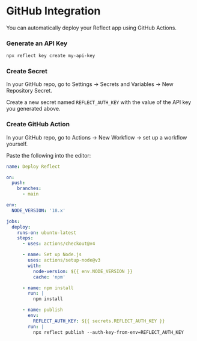 
# GitHub Integration

You can automatically deploy your Reflect app using GitHub Actions.

<Steps>

### Generate an API Key

```bash
npx reflect key create my-api-key
```

### Create Secret

In your GitHub repo, go to Settings → Secrets and Variables → New Repository Secret.

Create a new secret named `REFLECT_AUTH_KEY` with the value of the API key you generated above.

### Create GitHub Action

In your GitHub repo, go to Actions → New Workflow → set up a workflow yourself.

Paste the following into the editor:

```yaml
name: Deploy Reflect

on:
  push:
    branches:
      - main

env:
  NODE_VERSION: '18.x'

jobs:
  deploy:
    runs-on: ubuntu-latest
    steps:
      - uses: actions/checkout@v4

      - name: Set up Node.js
        uses: actions/setup-node@v3
        with:
          node-version: ${{ env.NODE_VERSION }}
          cache: 'npm'

      - name: npm install
        run: |
          npm install

      - name: publish
        env:
          REFLECT_AUTH_KEY: ${{ secrets.REFLECT_AUTH_KEY }}
        run: |
          npx reflect publish --auth-key-from-env=REFLECT_AUTH_KEY
```

</Steps>